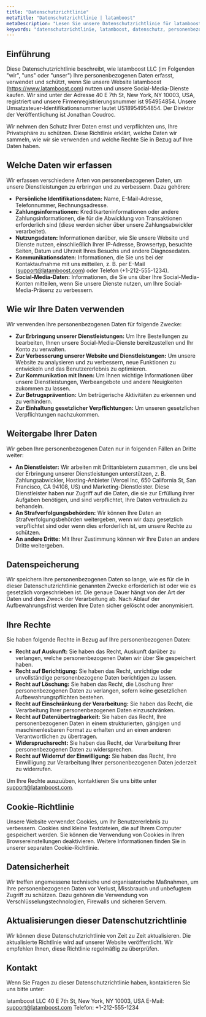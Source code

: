 ```yaml
---
title: "Datenschutzrichtlinie"
metaTitle: "Datenschutzrichtlinie | latamboost"
metaDescription: "Lesen Sie unsere Datenschutzrichtlinie für latamboost. Wichtige Informationen über unsere Geschäftstätigkeit und Ihre Rechte, alles auf Deutsch."
keywords: "datenschutzrichtlinie, latamboost, datenschutz, personenbezogene daten, dsgvo, social media dienste, de"
---
```


## Einführung

Diese Datenschutzrichtlinie beschreibt, wie latamboost  LLC (im Folgenden "wir", "uns" oder "unser") Ihre personenbezogenen Daten erfasst, verwendet und schützt, wenn Sie unsere Website latamboost (https://www.latamboost.com) nutzen und unsere Social-Media-Dienste kaufen. Wir sind unter der Adresse 40 E 7th St, New York, NY 10003, USA, registriert und unsere Firmenregistrierungsnummer ist 954954854. Unsere Umsatzsteuer-Identifikationsnummer lautet US18954954854. Der Direktor der Veröffentlichung ist Jonathan Coudroc.

Wir nehmen den Schutz Ihrer Daten ernst und verpflichten uns, Ihre Privatsphäre zu schützen. Diese Richtlinie erklärt, welche Daten wir sammeln, wie wir sie verwenden und welche Rechte Sie in Bezug auf Ihre Daten haben.

## Welche Daten wir erfassen

Wir erfassen verschiedene Arten von personenbezogenen Daten, um unsere Dienstleistungen zu erbringen und zu verbessern. Dazu gehören:

*   **Persönliche Identifikationsdaten:** Name, E-Mail-Adresse, Telefonnummer, Rechnungsadresse.
*   **Zahlungsinformationen:** Kreditkarteninformationen oder andere Zahlungsinformationen, die für die Abwicklung von Transaktionen erforderlich sind (diese werden sicher über unsere Zahlungsabwickler verarbeitet).
*   **Nutzungsdaten:** Informationen darüber, wie Sie unsere Website und Dienste nutzen, einschließlich Ihrer IP-Adresse, Browsertyp, besuchte Seiten, Datum und Uhrzeit Ihres Besuchs und andere Diagnosedaten.
*   **Kommunikationsdaten:** Informationen, die Sie uns bei der Kontaktaufnahme mit uns mitteilen, z. B. per E-Mail (support@latamboost.com) oder Telefon (+1-212-555-1234).
*   **Social-Media-Daten:** Informationen, die Sie uns über Ihre Social-Media-Konten mitteilen, wenn Sie unsere Dienste nutzen, um Ihre Social-Media-Präsenz zu verbessern.

## Wie wir Ihre Daten verwenden

Wir verwenden Ihre personenbezogenen Daten für folgende Zwecke:

*   **Zur Erbringung unserer Dienstleistungen:** Um Ihre Bestellungen zu bearbeiten, Ihnen unsere Social-Media-Dienste bereitzustellen und Ihr Konto zu verwalten.
*   **Zur Verbesserung unserer Website und Dienstleistungen:** Um unsere Website zu analysieren und zu verbessern, neue Funktionen zu entwickeln und das Benutzererlebnis zu optimieren.
*   **Zur Kommunikation mit Ihnen:** Um Ihnen wichtige Informationen über unsere Dienstleistungen, Werbeangebote und andere Neuigkeiten zukommen zu lassen.
*   **Zur Betrugsprävention:** Um betrügerische Aktivitäten zu erkennen und zu verhindern.
*   **Zur Einhaltung gesetzlicher Verpflichtungen:** Um unseren gesetzlichen Verpflichtungen nachzukommen.

## Weitergabe Ihrer Daten

Wir geben Ihre personenbezogenen Daten nur in folgenden Fällen an Dritte weiter:

*   **An Dienstleister:** Wir arbeiten mit Drittanbietern zusammen, die uns bei der Erbringung unserer Dienstleistungen unterstützen, z. B. Zahlungsabwickler, Hosting-Anbieter (Vercel Inc, 650 California St, San Francisco, CA 94108, US) und Marketing-Dienstleister. Diese Dienstleister haben nur Zugriff auf die Daten, die sie zur Erfüllung ihrer Aufgaben benötigen, und sind verpflichtet, Ihre Daten vertraulich zu behandeln.
*   **An Strafverfolgungsbehörden:** Wir können Ihre Daten an Strafverfolgungsbehörden weitergeben, wenn wir dazu gesetzlich verpflichtet sind oder wenn dies erforderlich ist, um unsere Rechte zu schützen.
*   **An andere Dritte:** Mit Ihrer Zustimmung können wir Ihre Daten an andere Dritte weitergeben.

## Datenspeicherung

Wir speichern Ihre personenbezogenen Daten so lange, wie es für die in dieser Datenschutzrichtlinie genannten Zwecke erforderlich ist oder wie es gesetzlich vorgeschrieben ist.  Die genaue Dauer hängt von der Art der Daten und dem Zweck der Verarbeitung ab.  Nach Ablauf der Aufbewahrungsfrist werden Ihre Daten sicher gelöscht oder anonymisiert.

## Ihre Rechte

Sie haben folgende Rechte in Bezug auf Ihre personenbezogenen Daten:

*   **Recht auf Auskunft:** Sie haben das Recht, Auskunft darüber zu verlangen, welche personenbezogenen Daten wir über Sie gespeichert haben.
*   **Recht auf Berichtigung:** Sie haben das Recht, unrichtige oder unvollständige personenbezogene Daten berichtigen zu lassen.
*   **Recht auf Löschung:** Sie haben das Recht, die Löschung Ihrer personenbezogenen Daten zu verlangen, sofern keine gesetzlichen Aufbewahrungspflichten bestehen.
*   **Recht auf Einschränkung der Verarbeitung:** Sie haben das Recht, die Verarbeitung Ihrer personenbezogenen Daten einzuschränken.
*   **Recht auf Datenübertragbarkeit:** Sie haben das Recht, Ihre personenbezogenen Daten in einem strukturierten, gängigen und maschinenlesbaren Format zu erhalten und an einen anderen Verantwortlichen zu übertragen.
*   **Widerspruchsrecht:** Sie haben das Recht, der Verarbeitung Ihrer personenbezogenen Daten zu widersprechen.
*   **Recht auf Widerruf der Einwilligung:** Sie haben das Recht, Ihre Einwilligung zur Verarbeitung Ihrer personenbezogenen Daten jederzeit zu widerrufen.

Um Ihre Rechte auszuüben, kontaktieren Sie uns bitte unter support@latamboost.com.

## Cookie-Richtlinie

Unsere Website verwendet Cookies, um Ihr Benutzererlebnis zu verbessern. Cookies sind kleine Textdateien, die auf Ihrem Computer gespeichert werden. Sie können die Verwendung von Cookies in Ihren Browsereinstellungen deaktivieren. Weitere Informationen finden Sie in unserer separaten Cookie-Richtlinie.

## Datensicherheit

Wir treffen angemessene technische und organisatorische Maßnahmen, um Ihre personenbezogenen Daten vor Verlust, Missbrauch und unbefugtem Zugriff zu schützen. Dazu gehören die Verwendung von Verschlüsselungstechnologien, Firewalls und sicheren Servern.

## Aktualisierungen dieser Datenschutzrichtlinie

Wir können diese Datenschutzrichtlinie von Zeit zu Zeit aktualisieren. Die aktualisierte Richtlinie wird auf unserer Website veröffentlicht. Wir empfehlen Ihnen, diese Richtlinie regelmäßig zu überprüfen.

## Kontakt

Wenn Sie Fragen zu dieser Datenschutzrichtlinie haben, kontaktieren Sie uns bitte unter:

latamboost  LLC
40 E 7th St, New York, NY 10003, USA
E-Mail: support@latamboost.com
Telefon: +1-212-555-1234